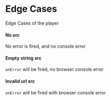 
<Meta title="Edge Cases" component={AudioPlayer} />

<Props of={AudioPlayer} />

# Edge Cases

Edge Cases of the player

#### No src

No error is fired, and no console error

<Preview>
  <Story name="No src">
    <AudioPlayer />
  </Story>
</Preview>

#### Empty string src

`onError` will be fired, no browser console error

<Preview>
  <Story name="Empty string src">
    <AudioPlayer src='' />
  </Story>
</Preview>

#### Invalid url src

`onError` will be fired with browser console error

<Preview>
  <Story name="Invalid src">
    <AudioPlayer src="https://invalidsrc.com/nothing.mp3" />
  </Story>
</Preview>
